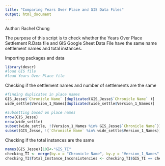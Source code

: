 ```yaml
---
title: "Comparing Years Over Place and GIS Data Files"
output: html_document
---
```


Author: Rachel Chung

The purpose of this script is to check whether the Years Over Place Settlement R.Data file and GIS Google Sheet Data File have the same name settlement names and total instances. 

Importing packages and data

```r
library(descr)
#load GIS file
#load Years Over Place file
```

Checking if the settlement names and number of settlements are the same

```r
#finding duplicates in place names 
GIS_Jesse$`Chronicle Name` [duplicated(GIS_Jesse$`Chronicle Name` )]
wide_settle$Version_1_Names[duplicated(wide_settle$Version_1_Names)]

#subsetting based on place names  
nrow(GIS_Jesse)
nrow(wide_settle)
subset(wide_settle, !(Version_1_Names %in% GIS_Jesse$`Chronicle Name`))
subset(GIS_Jesse, !(`Chronicle Name` %in% wide_settle$Version_1_Names))

```

Checking if the total instances are the same 

```r
names(GIS_Jesse)[10]<-"GIS_TI"
checking_TI <- merge(by.x = "Chronicle Name", by.y = "Version_1_Names" ,GIS_Jesse[,c(1,10)],wide_settle[,c(1,5)])
checking_TI$Total_Instance_Inconsistencies <- checking_TI$GIS_TI == checking_TI$Total_Instances
```

